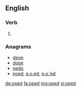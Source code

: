 ==English==

===Verb===
{{head|en|verb form}}

# {{en-past of|ope}}

===Anagrams===
* [[deop#English|deop]] 
* [[dope#English|dope]]
* [[pedo#English|pedo]]
* [[poed#English|poed]], [[p.o.ed#English|p.o.ed]], [[p.o.'ed#English|p.o.'ed]]

[[de:oped]]
[[fa:oped]]
[[mg:oped]]
[[vi:oped]]